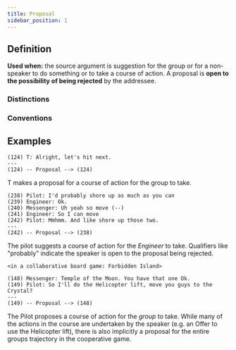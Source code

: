 ```yaml
---
title: Proposal
sidebar_position: 1
---
```


## Definition

**Used when:** the source argument is suggestion for the group or for a non-speaker to do something or to take a course of action.
A proposal is **open to the possibility of being rejected** by the addressee.


### Distinctions


<Markdown />

### Conventions

<M2 />

## Examples

```
(124) T: Alright, let's hit next.
---
(124) -- Proposal --> (124)
```
T makes a proposal for a course of action for the group to take.

```
(238) Pilot: I'd probably shore up as much as you can
(239) Engineer: Ok.
(240) Messenger: Uh yeah so move (--)
(241) Engineer: So I can move
(242) Pilot: Mmhmm. And like shore up those two.
---
(242) -- Proposal --> (238)
```
The pilot suggests a course of action for the *Engineer* to take.
Qualifiers like "probably" indicate the speaker is open to the proposal being rejected.

```
<in a collaborative board game: Forbidden Island>

(148) Messenger: Temple of the Moon. You have that one Ok.
(149) Pilot: So I'll do the Helicopter lift, move you guys to the Crystal?
---
(149) -- Proposal --> (148)
```
The Pilot proposes a course of action for the *group* to take.
While many of the actions in the course are undertaken by the speaker (e.g. an Offer to use the Helicopter lift),
there is also implicitly a proposal for the entire groups trajectory in the cooperative game.
